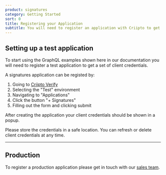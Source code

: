 ```yaml
---
product: signatures
category: Getting Started
sort: 0
title: Registering your Application
subtitle: You will need to register an application with Criipto to get the required credentials (client id and secret) to interact with the Criipto Document Signatures GraphQL API
---
```



## Setting up a test application

To start using the GraphQL examples shown here in our documentation you will need to register a test application to get a set of client credentials.

A signatures application can be registed by:

1. Going to [Criipto Verify](https://dashboard.criipto.com/applications/add?tags=signatures)
2. Selecting the "Test" environment
3. Navigating to "Applications"
4. Click the button "+ Signatures"
5. Filling out the form and clicking submit

After creating the application your client credentials should be shown in a popup.

Please store the credentials in a safe location. You can refresh or delete client credentials at any time.

_________________

## Production

To register a production application please get in touch with our [sales team](mailto:sales@criipto.com).